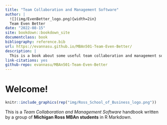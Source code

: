 ```yaml
--- 
title: "Team Collaboration and Management Software"
author: |
  ![](img/EvenBetter_logo.png){width=2in}  
  Team Even Better
date: "2022-08-15"
site: bookdown::bookdown_site
documentclass: book
bibliography: reference.bib
url: https://evannasu.github.io/MBAn501-Team-Even-Better/
description: |
  This is a book about some useful team collaboration and management softwares for MBAn students.
link-citations: yes
github-repo: evannasu/MBAn501-Team-Even-Better
---
```


# Welcome! {-}

```r
knitr::include_graphics(rep("img/Ross_School_of_Business_logo.png"))
```

This is a *Team Collaboration and Management Software* handbook written by a group of **Michigan Ross MBAn students** in R Markdown.

